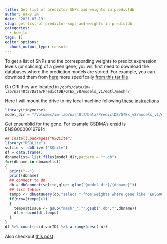 ```yaml
---
title: Get list of predictor SNPs and weights in predictdb
author: Haky Im
date: '2021-07-19'
slug: get-list-of-predictor-snps-and-weights-in-predictdb
categories:
  - how_to
tags: []
editor_options: 
  chunk_output_type: console
---
```


To get a list of SNPs and the corresponding weights to predict expression levels (or splicing) of a given gene, you will first need to download the databases where the prediction models are stored. For example, you can download them from [here](https://zenodo.org/record/3518299#.YPXA4G5Olqs) more specifically [from this tar file](https://zenodo.org/record/3518299/files/mashr_eqtl.tar?download=1)

On CRI they are located in `/gpfs/data/im-lab/nas40t2/Data/PredictDB/GTEx_v8/models_v1/eqtl/mashr/`

Here I will mount the drive to my local machine following [these instructions](https://lab-notes.hakyimlab.org/post/2021/07/12/map-cri-storage-to-your-computer/)

```r
library(tidyverse)
model_dir = "/Volumes/im-lab/nas40t2/Data/PredictDB/GTEx_v8/models_v1/eqtl/mashr"
```


Get ensemblid for the gene. For example GSDMA's ensid is ENSG00000167914

```r
## install.packages("RSQLite")
library("RSQLite")
sqlite <- dbDriver("SQLite")
df = data.frame()
dbnamelist= list.files(model_dir,pattern = "*.db")
for(dbname in dbnamelist)
{
  print("--")
  print(dbname)
  ## connect to db
  db = dbConnect(sqlite,glue::glue("{model_dir}/{dbname}"))
  ## list tables
  tempo <- dbGetQuery(db,"select * from weights where gene like 'ENSG00000167914%'") ## % is wildcard, to avoid dealing with ENSG version number
  if(nrow(tempo)>1) 
  {
    tempo$tissue <- gsub("mashr_","",gsub(".db","",dbname))
    df = rbind(df,tempo)
  }
}
df %>% count(rsid,varID) %>% arrange(desc( n))

```


Also checkout [this post](https://lab-notes.hakyimlab.org/post/2021/04/27/querying-predictdb-sqlite-databases/)